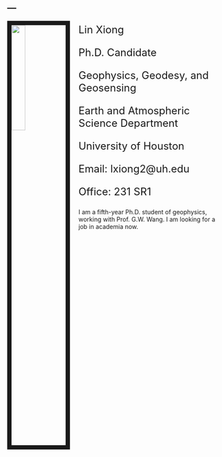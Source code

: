 ---
---

<link rel="stylesheet" href="styles.css" type="text/css">

<img src="images/lin.jpg" style="width:25%; border:10px solid; margin-right: 20px" align="left">

<!-- <table><tr><td bgcolor=orange>background：orange</td></tr></table> -->

<!-- background-image: "images/R10.jpg" -->


<font size="5"> 

Lin Xiong 

Ph.D. Candidate

Geophysics, Geodesy, and Geosensing 

Earth and Atmospheric Science Department

University of Houston 

Email: lxiong2@uh.edu

Office: 231 SR1

</font>


I am a fifth-year Ph.D. student of geophysics, working with Prof. G.W. Wang. I am looking for a job in academia now.

<!--  ![R10 antenna](images/R10.JPG) -->


